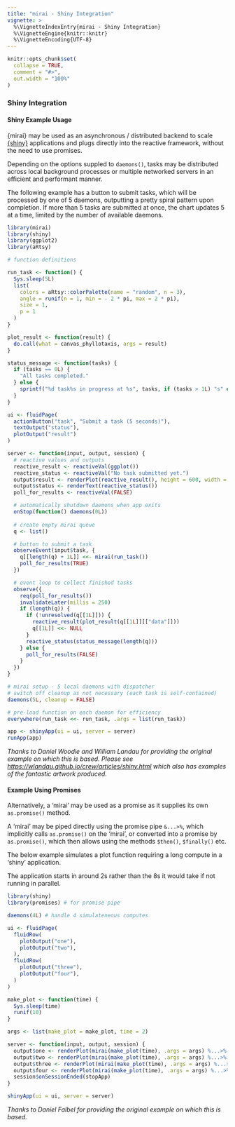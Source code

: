 ```yaml
---
title: "mirai - Shiny Integration"
vignette: >
  %\VignetteIndexEntry{mirai - Shiny Integration}
  %\VignetteEngine{knitr::knitr}
  %\VignetteEncoding{UTF-8}
---
```


```r
knitr::opts_chunk$set(
  collapse = TRUE,
  comment = "#>",
  out.width = "100%"
)
```
### Shiny Integration

#### Shiny Example Usage

{mirai} may be used as an asynchronous / distributed backend to scale [{shiny}](https://cran.r-project.org/package=shiny) applications and plugs directly into the reactive framework, without the need to use promises.

Depending on the options suppled to `daemons()`, tasks may be distributed across local background processes or multiple networked servers in an efficient and performant manner.

The following example has a button to submit tasks, which will be processed by one of 5 daemons, outputting a pretty spiral pattern upon completion. If more than 5 tasks are submitted at once, the chart updates 5 at a time, limited by the number of available daemons.

```r
library(mirai)
library(shiny)
library(ggplot2)
library(aRtsy)

# function definitions

run_task <- function() {
  Sys.sleep(5L)
  list(
    colors = aRtsy::colorPalette(name = "random", n = 3),
    angle = runif(n = 1, min = - 2 * pi, max = 2 * pi),
    size = 1,
    p = 1
  )
}

plot_result <- function(result) {
  do.call(what = canvas_phyllotaxis, args = result)
}

status_message <- function(tasks) {
  if (tasks == 0L) {
    "All tasks completed."
  } else {
    sprintf("%d task%s in progress at %s", tasks, if (tasks > 1L) "s" else "", format.POSIXct(Sys.time()))
  }
}

ui <- fluidPage(
  actionButton("task", "Submit a task (5 seconds)"),
  textOutput("status"),
  plotOutput("result")
)

server <- function(input, output, session) {
  # reactive values and outputs
  reactive_result <- reactiveVal(ggplot())
  reactive_status <- reactiveVal("No task submitted yet.")
  output$result <- renderPlot(reactive_result(), height = 600, width = 600)
  output$status <- renderText(reactive_status())
  poll_for_results <- reactiveVal(FALSE)

  # automatically shutdown daemons when app exits
  onStop(function() daemons(0L))
  
  # create empty mirai queue
  q <- list()

  # button to submit a task
  observeEvent(input$task, {
    q[[length(q) + 1L]] <<- mirai(run_task())
    poll_for_results(TRUE)
  })

  # event loop to collect finished tasks
  observe({
    req(poll_for_results())
    invalidateLater(millis = 250)
    if (length(q)) {
      if (!unresolved(q[[1L]])) {
        reactive_result(plot_result(q[[1L]][["data"]]))
        q[[1L]] <<- NULL
      }
      reactive_status(status_message(length(q)))
    } else {
      poll_for_results(FALSE)
    }
  })
}

# mirai setup - 5 local daemons with dispatcher
# switch off cleanup as not necessary (each task is self-contained)
daemons(5L, cleanup = FALSE)

# pre-load function on each daemon for efficiency
everywhere(run_task <<- run_task, .args = list(run_task))

app <- shinyApp(ui = ui, server = server)
runApp(app)
```
*Thanks to Daniel Woodie and William Landau for providing the original example on which this is based. Please see <https://wlandau.github.io/crew/articles/shiny.html> which also has examples of the fantastic artwork produced.*

#### Example Using Promises

Alternatively, a 'mirai' may be used as a promise as it supplies its own `as.promise()` method.

A 'mirai' may be piped directly using the promise pipe `&...>%`, which implicitly calls `as.promise()` on the 'mirai', or converted into a promise by `as.promise()`, which then allows using the methods `$then()`, `$finally()` etc.

The below example simulates a plot function requiring a long compute in a ‘shiny’ application.

The application starts in around 2s rather than the 8s it would take if not running in parallel.

```r
library(shiny)
library(promises) # for promise pipe

daemons(4L) # handle 4 simulateneous computes

ui <- fluidPage(
  fluidRow(
    plotOutput("one"),
    plotOutput("two"),
  ),
  fluidRow(
    plotOutput("three"),
    plotOutput("four"),
  )
)

make_plot <- function(time) {
  Sys.sleep(time)
  runif(10)
}

args <- list(make_plot = make_plot, time = 2)

server <- function(input, output, session) {
  output$one <- renderPlot(mirai(make_plot(time), .args = args) %...>% plot())
  output$two <- renderPlot(mirai(make_plot(time), .args = args) %...>% plot())
  output$three <- renderPlot(mirai(make_plot(time), .args = args) %...>% plot())
  output$four <- renderPlot(mirai(make_plot(time), .args = args) %...>% plot())
  session$onSessionEnded(stopApp)
}

shinyApp(ui = ui, server = server)
```
*Thanks to Daniel Falbel for providing the original example on which this is based.*
